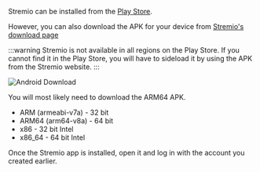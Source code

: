 Stremio can be installed from the [Play Store](https://play.google.com/store/apps/details?id=com.stremio.one).

However, you can also download the APK for your device from [Stremio's download page](https://www.stremio.com/downloads)

:::warning
Stremio is not available in all regions on the Play Store.
If you cannot find it in the Play Store, you will have to sideload it by using the APK from the Stremio website.
:::

![Android Download](/img/stremio/android_download.png)

You will most likely need to download the ARM64 APK.

- ARM (armeabi-v7a) - 32 bit
- ARM64 (arm64-v8a) - 64 bit
- x86 - 32 bit Intel
- x86_64 - 64 bit Intel

Once the Stremio app is installed, open it and log in with the account you created earlier.
